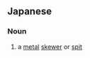 ==Japanese==
{{ja-kanjitab|かな|くし|k2=ぐし|yomi=on}}

===Noun===
{{ja-noun|かなぐし}}

# a [[metal]] [[skewer]] or [[spit]]